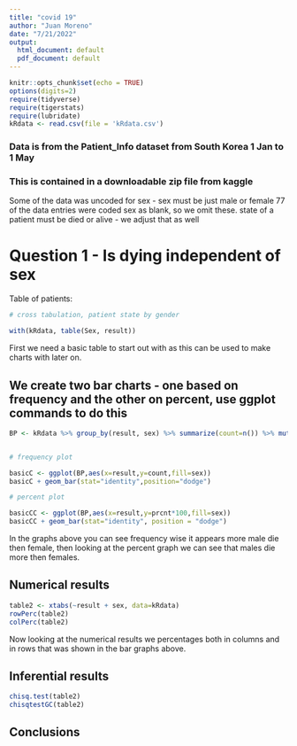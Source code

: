 ```yaml
---
title: "covid 19"
author: "Juan Moreno"
date: "7/21/2022"
output:
  html_document: default
  pdf_document: default
---
```


```r
knitr::opts_chunk$set(echo = TRUE)
options(digits=2)
require(tidyverse)
require(tigerstats)
require(lubridate)
kRdata <- read.csv(file = 'kRdata.csv')
```
### Data is from the Patient_Info dataset from South Korea 1 Jan to 1 May 
### This is contained in a downloadable zip file from kaggle

Some of the data was uncoded for sex - sex must be just male or female
77 of the data entries were coded sex  as blank, so we omit these.
state of a patient must be died or alive - we adjust that as well   
  
# Question 1 - Is dying independent of sex




Table of patients:
```r

# cross tabulation, patient state by gender

with(kRdata, table(Sex, result))

```

First we need a basic table to start out with as this can be used to make charts with later on.  

## We create two bar charts - one based on frequency and the other on percent, use ggplot commands to do this

```r
BP <- kRdata %>% group_by(result, sex) %>% summarize(count=n()) %>% mutate(prcnt=count/sum(count))


# frequency plot

basicC <- ggplot(BP,aes(x=result,y=count,fill=sex))
basicC + geom_bar(stat="identity",position="dodge")

# percent plot

basicCC <- ggplot(BP,aes(x=result,y=prcnt*100,fill=sex)) 
basicCC + geom_bar(stat="identity", position = "dodge")
```

In the graphs above you can see frequency wise it appears more male die then female, then looking at the percent graph we can see that males die more then females.  
  
## Numerical results

```r
table2 <- xtabs(~result + sex, data=kRdata)
rowPerc(table2)
colPerc(table2)
```
Now looking at the numerical results we percentages both in columns and in rows that was shown in the bar graphs above.  

## Inferential results 

```r
chisq.test(table2)
chisqtestGC(table2)
```

## Conclusions

